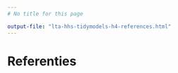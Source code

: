 ```yaml
---
# No title for this page

output-file: "lta-hhs-tidymodels-h4-references.html"
---
```


# Referenties {.unnumbered}

::: {#refs}
:::
